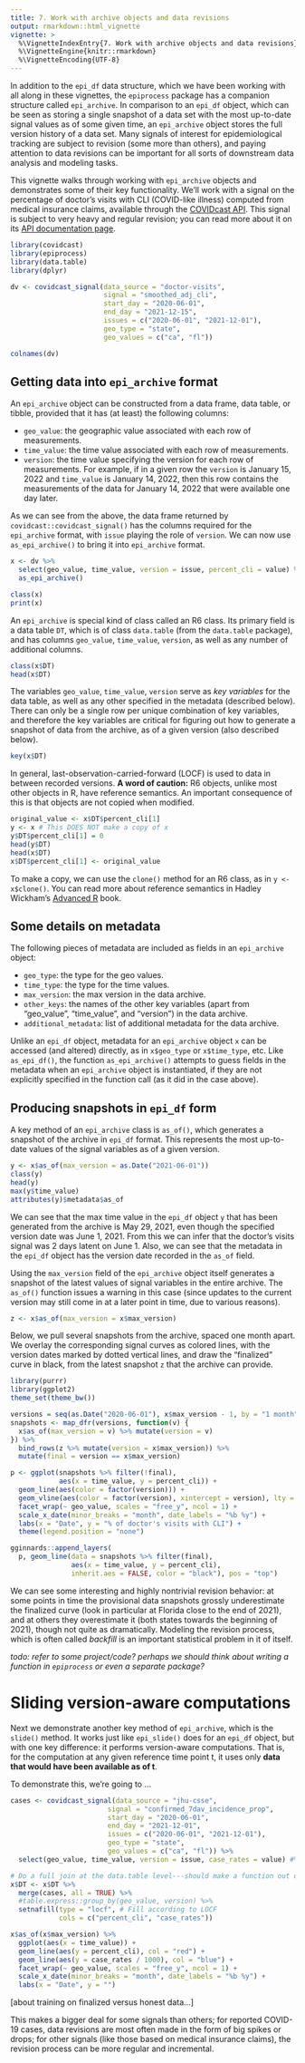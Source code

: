 ```yaml
---
title: 7. Work with archive objects and data revisions
output: rmarkdown::html_vignette
vignette: >
  %\VignetteIndexEntry{7. Work with archive objects and data revisions}
  %\VignetteEngine{knitr::rmarkdown}
  %\VignetteEncoding{UTF-8}
---
```


In addition to the `epi_df` data structure, which we have been working with all
along in these vignettes, the `epiprocess` package has a companion structure
called `epi_archive`. In comparison to an `epi_df` object, which can be seen as
storing a single snapshot of a data set with the most up-to-date signal values
as of some given time, an `epi_archive` object stores the full version history
of a data set. Many signals of interest for epidemiological tracking are subject
to revision (some more than others), and paying attention to data revisions can
be important for all sorts of downstream data analysis and modeling tasks.

This vignette walks through working with `epi_archive` objects and demonstrates
some of their key functionality. We'll work with a signal on the percentage of
doctor's visits with CLI (COVID-like illness) computed from medical insurance
claims, available through the [COVIDcast
API](https://cmu-delphi.github.io/delphi-epidata/api/covidcast.html/). This
signal is subject to very heavy and regular revision; you can read more about it
on its [API documentation
page](https://cmu-delphi.github.io/delphi-epidata/api/covidcast-signals/doctor-visits.html).

```r
library(covidcast)
library(epiprocess)
library(data.table)
library(dplyr)

dv <- covidcast_signal(data_source = "doctor-visits", 
                       signal = "smoothed_adj_cli",
                       start_day = "2020-06-01", 
                       end_day = "2021-12-15",
                       issues = c("2020-06-01", "2021-12-01"),
                       geo_type = "state", 
                       geo_values = c("ca", "fl"))

colnames(dv)
```

## Getting data into `epi_archive` format

An `epi_archive` object can be constructed from a data frame, data table, or
tibble, provided that it has (at least) the following columns:

* `geo_value`: the geographic value associated with each row of measurements.
* `time_value`: the time value associated with each row of measurements.
* `version`: the time value specifying the version for each row of measurements.
  For example, if in a given row the `version` is January 15, 2022 and
  `time_value` is January 14, 2022, then this row contains the measurements of
  the data for January 14, 2022 that were available one day later.

As we can see from the above, the data frame returned by
`covidcast::covidcast_signal()` has the columns required for the `epi_archive`
format, with `issue` playing the role of `version`. We can now use
`as_epi_archive()` to bring it into `epi_archive` format.

```r
x <- dv %>%
  select(geo_value, time_value, version = issue, percent_cli = value) %>%
  as_epi_archive()

class(x)
print(x)
```

An `epi_archive` is special kind of class called an R6 class. Its primary field
is a data table `DT`, which is of class `data.table` (from the `data.table`
package), and has columns `geo_value`, `time_value`, `version`, as well as any
number of additional columns.

```r
class(x$DT)
head(x$DT)
```

The variables `geo_value`, `time_value`, `version` serve as *key variables* for
the data table, as well as any other specified in the metadata (described
below). There can only be a single row per unique combination of key variables,
and therefore the key variables are critical for figuring out how to generate a
snapshot of data from the archive, as of a given version (also described below).
   
```r
key(x$DT)
```
 
In general, last-observation-carried-forward (LOCF) is used to data in between
recorded versions.  **A word of caution:** R6 objects, unlike most other objects
in R, have reference semantics. An important consequence of this is that objects
are not copied when modified.
   
```r
original_value <- x$DT$percent_cli[1]
y <- x # This DOES NOT make a copy of x
y$DT$percent_cli[1] = 0
head(y$DT)
head(x$DT) 
x$DT$percent_cli[1] <- original_value
```   
   
To make a copy, we can use the `clone()` method for an R6 class, as in `y <-
x$clone()`. You can read more about reference semantics in Hadley Wickham's
[Advanced R](https://adv-r.hadley.nz/r6.html#r6-semantics) book.
 
## Some details on metadata

The following pieces of metadata are included as fields in an `epi_archive`
object: 

* `geo_type`: the type for the geo values.
* `time_type`: the type for the time values.
* `max_version`: the max version in the data archive.
* `other_keys`: the names of the other key variables (apart from "geo_value",
  "time_value", and "version") in the data archive.
* `additional_metadata`: list of additional metadata for the data archive.

Unlike an `epi_df` object, metadata for an `epi_archive` object `x` can be
accessed (and altered) directly, as in `x$geo_type` or `x$time_type`, etc. 
Like `as_epi_df()`, the function `as_epi_archive()` attempts to guess fields
in the metadata when an `epi_archive` object is instantiated, if they are not
explicitly specified in the function call (as it did in the case above).

## Producing snapshots in `epi_df` form

A key method of an `epi_archive` class is `as_of()`, which generates a snapshot
of the archive in `epi_df` format. This represents the most up-to-date values of
the signal variables as of a given version.

```r
y <- x$as_of(max_version = as.Date("2021-06-01"))
class(y)
head(y)
max(y$time_value)
attributes(y)$metadata$as_of
```

We can see that the max time value in the `epi_df` object `y` that has been
generated from the archive is May 29, 2021, even though the specified version
date was June 1, 2021. From this we can infer that the doctor's visits signal
was 2 days latent on June 1. Also, we can see that the metadata in the `epi_df`
object has the version date recorded in the `as_of` field.

Using the `max_version` field of the `epi_archive` object itself generates a
snapshot of the latest values of signal variables in the entire archive. The
`as_of()` function issues a warning in this case (since updates to the current
version may still come in at a later point in time, due to various reasons).

```r
z <- x$as_of(max_version = x$max_version)
```

Below, we pull several snapshots from the archive, spaced one month apart. We
overlay the corresponding signal curves as colored lines, with the version dates
marked by dotted vertical lines, and draw the "finalized" curve in black, from
the latest snapshot `z` that the archive can provide.

```r
library(purrr)
library(ggplot2)
theme_set(theme_bw())

versions = seq(as.Date("2020-06-01"), x$max_version - 1, by = "1 month")
snapshots <- map_dfr(versions, function(v) { 
  x$as_of(max_version = v) %>% mutate(version = v)
}) %>%
  bind_rows(z %>% mutate(version = x$max_version)) %>%
  mutate(final = version == x$max_version)

p <- ggplot(snapshots %>% filter(!final),
            aes(x = time_value, y = percent_cli)) +  
  geom_line(aes(color = factor(version))) + 
  geom_vline(aes(color = factor(version), xintercept = version), lty = 2) +
  facet_wrap(~ geo_value, scales = "free_y", ncol = 1) +
  scale_x_date(minor_breaks = "month", date_labels = "%b %y") +
  labs(x = "Date", y = "% of doctor's visits with CLI") + 
  theme(legend.position = "none")

gginnards::append_layers(
  p, geom_line(data = snapshots %>% filter(final),
               aes(x = time_value, y = percent_cli), 
               inherit.aes = FALSE, color = "black"), pos = "top")
```

We can see some interesting and highly nontrivial revision behavior: at some
points in time the provisional data snapshots grossly underestimate the
finalized curve (look in particular at Florida close to the end of 2021), and at
others they overestimate it (both states towards the beginning of 2021), though
not quite as dramatically. Modeling the revision process, which is often called
*backfill* is an important statistical problem in it of itself.

*todo: refer to some project/code? perhaps we should think about writing a
 function in `epiprocess` or even a separate package?*

# Sliding version-aware computations
    
Next we demonstrate another key method of `epi_archive`, which is the `slide()`
method. It works just like `epi_slide()` does for an `epi_df` object, but with
one key difference: it performs version-aware computations. That is, for the 
computation at any given reference time point t, it uses only **data that would 
have been available as of t**. 

To demonstrate this, we're going to ...

```r
cases <- covidcast_signal(data_source = "jhu-csse", 
                        signal = "confirmed_7dav_incidence_prop",
                        start_day = "2020-06-01", 
                        end_day = "2021-12-01",
                        issues = c("2020-06-01", "2021-12-01"),
                        geo_type = "state",
                        geo_values = c("ca", "fl")) %>%
  select(geo_value, time_value, version = issue, case_rates = value) #%>%

# Do a full join at the data.table level---should make a function out of this
x$DT <- x$DT %>% 
  merge(cases, all = TRUE) %>% 
  #table.express::group_by(geo_value, version) %>%
  setnafill(type = "locf", # Fill according to LOCF
            cols = c("percent_cli", "case_rates"))

x$as_of(x$max_version) %>% 
  ggplot(aes(x = time_value)) +
  geom_line(aes(y = percent_cli), col = "red") + 
  geom_line(aes(y = case_rates / 1000), col = "blue") +
  facet_wrap(~ geo_value, scales = "free_y", ncol = 1) +
  scale_x_date(minor_breaks = "month", date_labels = "%b %y") +
  labs(x = "Date", y = "")
```

[about training on finalized versus honest data...]

This makes a bigger deal for some signals than others; for reported
COVID-19 cases, data revisions are most often made in the form of big spikes or
drops; for other signals (like those based on medical insurance claims), the 
revision process can be more regular and incremental. 
